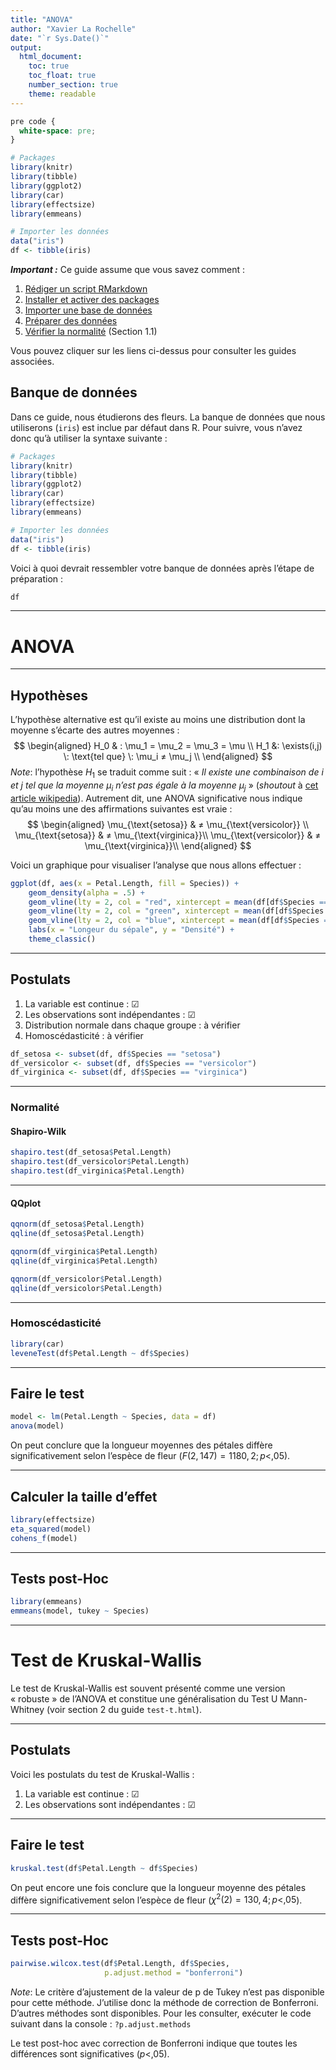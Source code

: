 ```yaml
---
title: "ANOVA"
author: "Xavier La Rochelle"
date: "`r Sys.Date()`"
output: 
  html_document:
    toc: true
    toc_float: true
    number_section: true
    theme: readable
---
```


```css
pre code {
  white-space: pre;
}
```

```r
# Packages
library(knitr)
library(tibble)
library(ggplot2)
library(car)
library(effectsize)
library(emmeans)

# Importer les données
data("iris")
df <- tibble(iris)
```

***Important :*** Ce guide assume que vous savez comment :  

1. [Rédiger un script RMarkdown](../content/script_rmarkdown.html)  
2. [Installer et activer des packages](../content/packages.html)  
3. [Importer une base de données](../content/importer_les_donnees.html)
4. [Préparer des données](../content/preparer_les_donnees.html)
5. [Vérifier la normalité](../content/test-t.html) (Section 1.1)

Vous pouvez cliquer sur les liens ci-dessus pour consulter les guides associées. 

## Banque de données

Dans ce guide, nous étudierons des fleurs. La banque de données que nous utiliserons (`iris`) est inclue par défaut dans R. Pour suivre, vous n'avez donc qu'à utiliser la syntaxe suivante :  

```r
# Packages
library(knitr)
library(tibble)
library(ggplot2)
library(car)
library(effectsize)
library(emmeans)

# Importer les données
data("iris")
df <- tibble(iris)
```


Voici à quoi devrait ressembler votre banque de données après l'étape de préparation :
```r
df
```


---

# ANOVA

---

## Hypothèses

L'hypothèse alternative est qu'il existe au moins une distribution dont la moyenne s'écarte des autres moyennes : 
$$ 
\begin{aligned}
H_0 & : \mu_1 = \mu_2 = \mu_3 = \mu \\
H_1 &: \exists(i,j) \: \text{tel que} \: \mu_i ≠ \mu_j \\
\end{aligned}
$$ 
*Note*: l'hypothèse $H_1$ se traduit comme suit : « *Il existe une combinaison de i et j tel que la moyenne $\mu_i$ n'est pas égale à la moyenne $\mu_j$ *» (*shoutout* à [cet article wikipedia](https://fr.wikipedia.org/w/index.php?title=Analyse_de_la_variance)). Autrement dit, une ANOVA significative nous indique qu'au moins une des affirmations suivantes est vraie :  
$$
\begin{aligned}
\mu_{\text{setosa}} & ≠ \mu_{\text{versicolor}} \\
\mu_{\text{setosa}}  & ≠  \mu_{\text{virginica}}\\
\mu_{\text{versicolor}}  & ≠  \mu_{\text{virginica}}\\
\end{aligned}
$$

Voici un graphique pour visualiser l'analyse que nous allons effectuer : 

```r
ggplot(df, aes(x = Petal.Length, fill = Species)) + 
    geom_density(alpha = .5) +
    geom_vline(lty = 2, col = "red", xintercept = mean(df[df$Species == "setosa",]$Petal.Length)) +
    geom_vline(lty = 2, col = "green", xintercept = mean(df[df$Species == "versicolor",]$Petal.Length)) +
    geom_vline(lty = 2, col = "blue", xintercept = mean(df[df$Species == "virginica",]$Petal.Length)) +
    labs(x = "Longeur du sépale", y = "Densité") + 
    theme_classic()
```

---

## Postulats

1. La variable est continue : ☑  
2. Les observations sont indépendantes : ☑
3. Distribution normale dans chaque groupe : à vérifier  
4. Homoscédasticité : à vérifier

```r
df_setosa <- subset(df, df$Species == "setosa")
df_versicolor <- subset(df, df$Species == "versicolor")
df_virginica <- subset(df, df$Species == "virginica")
```


---

### Normalité 

#### Shapiro-Wilk

```r
shapiro.test(df_setosa$Petal.Length)
shapiro.test(df_versicolor$Petal.Length)
shapiro.test(df_virginica$Petal.Length)
```

---

#### QQplot

```r
qqnorm(df_setosa$Petal.Length)
qqline(df_setosa$Petal.Length)
```

```r
qqnorm(df_virginica$Petal.Length)
qqline(df_virginica$Petal.Length)
```

```r
qqnorm(df_versicolor$Petal.Length)
qqline(df_versicolor$Petal.Length)
```

---

### Homoscédasticité

```r
library(car)
leveneTest(df$Petal.Length ~ df$Species)
```

---

## Faire le test

```r
model <- lm(Petal.Length ~ Species, data = df)
anova(model)
```

On peut conclure que la longueur moyennes des pétales diffère significativement selon l'espèce de fleur ($F(2,147) = 1180,2; p < ,05$).

---

## Calculer la taille d'effet
```r
library(effectsize)
eta_squared(model)
cohens_f(model)
```

---

## Tests post-Hoc

```r
library(emmeans)
emmeans(model, tukey ~ Species)
```

---

# Test de Kruskal-Wallis
Le test de Kruskal-Wallis est souvent présenté comme une version « robuste » de l'ANOVA et constitue une généralisation du Test U Mann-Whitney (voir section 2 du guide `test-t.html`). 

---

## Postulats
Voici les postulats du test de Kruskal-Wallis :  

1. La variable est continue : ☑  
2. Les observations sont indépendantes : ☑

---

## Faire le test
```r
kruskal.test(df$Petal.Length ~ df$Species)
```

On peut encore une fois conclure que la longueur moyenne des pétales diffère significativement selon l'espèce de fleur ($\chi^2(2) = 130,4; p < ,05$). 

---

## Tests post-Hoc
```r
pairwise.wilcox.test(df$Petal.Length, df$Species, 
                     p.adjust.method = "bonferroni")
```
*Note*: Le critère d'ajustement de la valeur de p de Tukey n'est pas disponible pour cette méthode. J'utilise donc la méthode de correction de Bonferroni. D'autres méthodes sont disponibles. Pour les consulter, exécuter le code suivant dans la console : `?p.adjust.methods`

Le test post-hoc avec correction de Bonferroni indique que toutes les différences sont significatives ($p < ,05$).